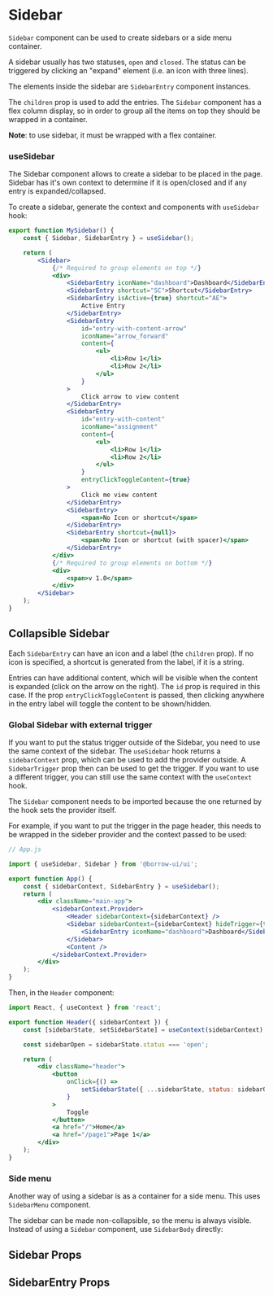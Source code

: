 


<Meta title="Components/Sidebar" component={Sidebar} />

# Sidebar

`Sidebar` component can be used to create sidebars or a side menu container.

A sidebar usually has two statuses, `open` and `closed`. The status can be triggered by clicking an "expand"
element (i.e. an icon with three lines).

The elements inside the sidebar are `SidebarEntry` component instances.

The `children` prop is used to add the entries. The `Sidebar` component has a flex column display, so in order
to group all the items on top they should be wrapped in a container.

**Note**: to use sidebar, it must be wrapped with a flex container.

### useSidebar

The Sidebar component allows to create a sidebar to be placed in the page.
Sidebar has it's own context to determine if it is open/closed and if any entry is expanded/collapsed.

To create a sidebar, generate the context and components with `useSidebar` hook:

```jsx
export function MySidebar() {
    const { Sidebar, SidebarEntry } = useSidebar();

    return (
        <Sidebar>
            {/* Required to group elements on top */}
            <div>
                <SidebarEntry iconName="dashboard">Dashboard</SidebarEntry>
                <SidebarEntry shortcut="SC">Shortcut</SidebarEntry>
                <SidebarEntry isActive={true} shortcut="AE">
                    Active Entry
                </SidebarEntry>
                <SidebarEntry
                    id="entry-with-content-arrow"
                    iconName="arrow_forward"
                    content={
                        <ul>
                            <li>Row 1</li>
                            <li>Row 2</li>
                        </ul>
                    }
                >
                    Click arrow to view content
                </SidebarEntry>
                <SidebarEntry
                    id="entry-with-content"
                    iconName="assignment"
                    content={
                        <ul>
                            <li>Row 1</li>
                            <li>Row 2</li>
                        </ul>
                    }
                    entryClickToggleContent={true}
                >
                    Click me view content
                </SidebarEntry>
                <SidebarEntry>
                    <span>No Icon or shortcut</span>
                </SidebarEntry>
                <SidebarEntry shortcut={null}>
                    <span>No Icon or shortcut (with spacer)</span>
                </SidebarEntry>
            </div>
            {/* Required to group elements on bottom */}
            <div>
                <span>v 1.0</span>
            </div>
        </Sidebar>
    );
}
```

<Canvas>
    <Story name="Default">
        <div style={{ display: 'flex', width: '100%' }}>
            <SidebarStory />
            <div className="p-l-20 p-r-20 p-b-20">
                <h2 className="m-t-10">Collapsible Sidebar</h2>
                <Block className="overflow-auto h-400">
                    <Lorem />
                </Block>
            </div>
        </div>
    </Story>
</Canvas>

Each `SidebarEntry` can have an icon and a label (the `children` prop).
If no icon is specified, a shortcut is generated from the label, if it is a string.

Entries can have additional content, which will be visible when the content is expanded
(click on the arrow on the right). The `id` prop is required in this case.
If the prop `entryClickToggleContent` is passed, then clicking anywhere in the entry label
will toggle the content to be shown/hidden.

### Global Sidebar with external trigger

If you want to put the status trigger outside of the Sidebar, you need to use the same context of the sidebar.
The `useSidebar` hook returns a `sidebarContext` prop, which can be used to add the provider outside.
A `SidebarTrigger` prop then can be used to get the trigger. If you want to use a different trigger, you
can still use the same context with the `useContext` hook.

The `Sidebar` component needs to be imported because the one returned by the hook sets the provider itself.

For example, if you want to put the trigger in the page header,
this needs to be wrapped in the sideber provider and the context passed to be used:

```jsx
// App.js

import { useSidebar, Sidebar } from '@borrow-ui/ui';

export function App() {
    const { sidebarContext, SidebarEntry } = useSidebar();
    return (
        <div className="main-app">
            <sidebarContext.Provider>
                <Header sidebarContext={sidebarContext} />
                <Sidebar sidebarContext={sidebarContext} hideTrigger={true}>
                    <SidebarEntry iconName="dashboard">Dashboard</SidebarEntry>
                </Sidebar>
                <Content />
            </sidebarContext.Provider>
        </div>
    );
}
```

Then, in the `Header` component:

```jsx
import React, { useContext } from 'react';

export function Header({ sidebarContext }) {
    const [sidebarState, setSidebarState] = useContext(sidebarContext);

    const sidebarOpen = sidebarState.status === 'open';

    return (
        <div className="header">
            <button
                onClick={() =>
                    setSidebarState({ ...sidebarState, status: sidebarOpen ? 'closed' : 'open' })
                }
            >
                Toggle
            </button>
            <a href="/">Home</a>
            <a href="/page1">Page 1</a>
        </div>
    );
}
```

### Side menu

Another way of using a sidebar is as a container for a side menu.
This uses `SidebarMenu` component.

The sidebar can be made non-collapsible, so the menu is always visible.
Instead of using a `Sidebar` component, use `SidebarBody` directly:

## Sidebar Props

<ArgsTable of={Sidebar} />

## SidebarEntry Props

<ArgsTable of={SidebarEntry} />
